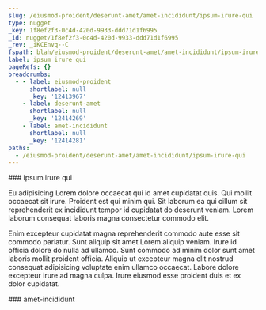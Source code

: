 ```yaml
---
slug: /eiusmod-proident/deserunt-amet/amet-incididunt/ipsum-irure-qui
type: nugget
_key: 1f8ef2f3-0c4d-420d-9933-ddd71d1f6995
_id: nugget/1f8ef2f3-0c4d-420d-9933-ddd71d1f6995
_rev: _iKCEnvq--C
fspath: blah/eiusmod-proident/deserunt-amet/amet-incididunt/ipsum-irure-qui.md
label: ipsum irure qui
pageRefs: {}
breadcrumbs:
  - - label: eiusmod-proident
      shortlabel: null
      _key: '12413967'
    - label: deserunt-amet
      shortlabel: null
      _key: '12414269'
    - label: amet-incididunt
      shortlabel: null
      _key: '12414281'
paths:
  - /eiusmod-proident/deserunt-amet/amet-incididunt/ipsum-irure-qui
---
```


<NuggetArea>
<Nugget slug="/eiusmod-proident/deserunt-amet/amet-incididunt/ipsum-irure-qui" type="nugget" _key="1f8ef2f3-0c4d-420d-9933-ddd71d1f6995" _id="nugget/1f8ef2f3-0c4d-420d-9933-ddd71d1f6995" _rev="_iKCEnvq--C" fspath="blah/eiusmod-proident/deserunt-amet/amet-incididunt/ipsum-irure-qui.md" label="ipsum irure qui" paths="/eiusmod-proident/deserunt-amet/amet-incididunt/ipsum-irure-qui">
<NuggetBody>
### ipsum irure qui

Eu adipisicing Lorem dolore occaecat qui id amet cupidatat quis. Qui mollit occaecat sit irure. Proident est qui minim qui. Sit laborum ea qui cillum sit reprehenderit ex incididunt tempor id cupidatat do deserunt veniam. Lorem laborum consequat laboris magna consectetur commodo elit.

Enim excepteur cupidatat magna reprehenderit commodo aute esse sit commodo pariatur. Sunt aliquip sit amet Lorem aliquip veniam. Irure id officia dolore do nulla ad ullamco. Sunt commodo ad minim dolor sunt amet laboris mollit proident officia. Aliquip ut excepteur magna elit nostrud consequat adipisicing voluptate enim ullamco occaecat. Labore dolore excepteur irure ad magna culpa. Irure eiusmod esse proident duis et ex dolor cupidatat.

</NuggetBody>
<Breadcrumbs>
<Crumbs>
<Crumb _key="12413967" label="eiusmod-proident" /><Crumb _key="12414269" label="deserunt-amet" /><Crumb _key="12414281" label="amet-incididunt" />
</Crumbs>
</Breadcrumbs>
</Nugget>

<NuggetsInbound>
</NuggetsInbound>
<NuggetsOutbound>
</NuggetsOutbound>
</NuggetArea>
<PassagesInbound>
<Passage direction="inbound" type="passage" _key="12414281" _id="passage/12414281" _rev="_iKCEnvq--A" label="amet-incididunt" passage="amet-incididunt" fspath="blah/eiusmod-proident/deserunt-amet/amet-incididunt" paths="/eiusmod-proident/deserunt-amet/amet-incididunt" slug="/eiusmod-proident/deserunt-amet/amet-incididunt">
<NuggetBody>
### amet-incididunt

</NuggetBody>
<Breadcrumbs>
<Crumbs>
<Crumb _key="12413967" label="eiusmod-proident" /><Crumb _key="12414269" label="deserunt-amet" />
</Crumbs>
</Breadcrumbs>
</Passage>

</PassagesInbound>
<PassagesOutbound>
</PassagesOutbound>